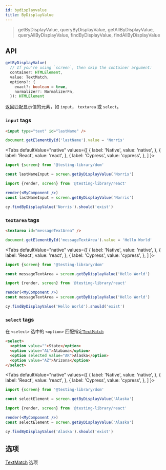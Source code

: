 ```yaml
---
id: bydisplayvalue
title: ByDisplayValue
---
```



> getByDisplayValue, queryByDisplayValue, getAllByDisplayValue,
> queryAllByDisplayValue, findByDisplayValue, findAllByDisplayValue

## API

```typescript
getByDisplayValue(
  // If you're using `screen`, then skip the container argument:
  container: HTMLElement,
  value: TextMatch,
  options?: {
    exact?: boolean = true,
    normalizer?: NormalizerFn,
  }): HTMLElement
```

返回匹配显示值的元素，如 `input`， `textarea` 或 `select`。

### `input` tags

```html
<input type="text" id="lastName" />
```

```js
document.getElementById('lastName').value = 'Norris'
```

<Tabs defaultValue="native" values={[ { label: 'Native', value: 'native', }, {
label: 'React', value: 'react', }, { label: 'Cypress', value: 'cypress', }, ] }>
<TabItem value="native">

```js
import {screen} from '@testing-library/dom'

const lastNameInput = screen.getByDisplayValue('Norris')
```

  </TabItem>
  <TabItem value="react">

```jsx
import {render, screen} from '@testing-library/react'

render(<MyComponent />)
const lastNameInput = screen.getByDisplayValue('Norris')
```

  </TabItem>
  <TabItem value="cypress">

```js
cy.findByDisplayValue('Norris').should('exist')
```

  </TabItem>
  </Tabs>

### `textarea` tags

```html
<textarea id="messageTextArea" />
```

```js
document.getElementById('messageTextArea').value = 'Hello World'
```

<Tabs defaultValue="native" values={[ { label: 'Native', value: 'native', }, {
label: 'React', value: 'react', }, { label: 'Cypress', value: 'cypress', }, ] }>
<TabItem value="native">

```js
import {screen} from '@testing-library/dom'

const messageTextArea = screen.getByDisplayValue('Hello World')
```

  </TabItem>
  <TabItem value="react">

```jsx
import {render, screen} from '@testing-library/react'

render(<MyComponent />)
const messageTextArea = screen.getByDisplayValue('Hello World')
```

  </TabItem>
  <TabItem value="cypress">

```js
cy.findByDisplayValue('Hello World').should('exist')
```

  </TabItem>
  </Tabs>

### `select` tags

在 `<select>` 选中的 `<option>` 匹配指定[`TextMatch`](queries/about.mdx#textmatch)

```html
<select>
  <option value="">State</option>
  <option value="AL">Alabama</option>
  <option selected value="AK">Alaska</option>
  <option value="AZ">Arizona</option>
</select>
```

<Tabs defaultValue="native" values={[ { label: 'Native', value: 'native', }, {
label: 'React', value: 'react', }, { label: 'Cypress', value: 'cypress', }, ] }>
<TabItem value="native">

```js
import {screen} from '@testing-library/dom'

const selectElement = screen.getByDisplayValue('Alaska')
```

  </TabItem>
  <TabItem value="react">

```jsx
import {render, screen} from '@testing-library/react'

render(<MyComponent />)
const selectElement = screen.getByDisplayValue('Alaska')
```

  </TabItem>
  <TabItem value="cypress">

```js
cy.findByDisplayValue('Alaska').should('exist')
```

  </TabItem>
  </Tabs>

## 选项

[TextMatch](queries/about.mdx#textmatch) 选项
